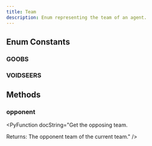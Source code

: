 ```yaml
---
title: Team
description: Enum representing the team of an agent.
---
```


## Enum Constants

### GOOBS

<PyAttribute type="" value="" docString="Team Goobs" />

### VOIDSEERS

<PyAttribute type="" value="" docString="Team Voidseers" />


## Methods

### opponent

<PyFunctionSignature signature="def opponent() -> Team" />

<PyFunction docString="Get the opposing team.

Returns:
    The opponent team of the current team." />

